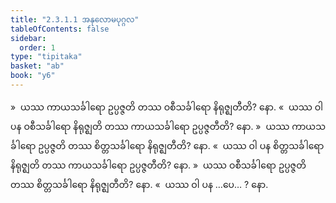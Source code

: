 ```yaml
---
title: "2.3.1.1 အနုလောမပုဂ္ဂလ"
tableOfContents: false
sidebar:
  order: 1
type: "tipitaka"
basket: "ab"
book: "y6"
---
```



<DynamicBreadcrumb />

<Division number="128" book="y6" e="ch" v="34" p="43">

<Paragraph number="562" book="y6">
»  ယဿ ကာယသင်္ခါရော ဥပ္ပဇ္ဇတိ တဿ ဝစီသင်္ခါရော နိရုဇ္ဈတီတိ? နော.
</Paragraph>

<Paragraph number="563" book="y6">
«  ယဿ ဝါ ပန ဝစီသင်္ခါရော နိရုဇ္ဈတိ တဿ ကာယသင်္ခါရော ဥပ္ပဇ္ဇတီတိ? နော.
</Paragraph>

<Paragraph number="564" book="y6">
»  ယဿ ကာယသင်္ခါရော ဥပ္ပဇ္ဇတိ တဿ စိတ္တသင်္ခါရော နိရုဇ္ဈတီတိ? နော.
</Paragraph>

<Paragraph number="565" book="y6">
«  ယဿ ဝါ ပန စိတ္တသင်္ခါရော နိရုဇ္ဈတိ တဿ ကာယသင်္ခါရော ဥပ္ပဇ္ဇတီတိ? နော.
</Paragraph>

</Division>
<Division number="129" book="y6" e="ch" v="34" p="43">

<Paragraph number="566" book="y6">
»  ယဿ ဝစီသင်္ခါရော ဥပ္ပဇ္ဇတိ တဿ စိတ္တသင်္ခါရော နိရုဇ္ဈတီတိ? နော.
</Paragraph>

<Paragraph number="567" book="y6">
«  ယဿ ဝါ ပန …ပေ… ? နော.
</Paragraph>
</Division>